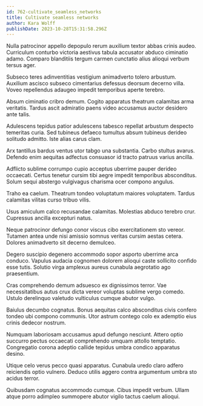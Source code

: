 ```yaml
---
id: 762-cultivate_seamless_networks
title: Cultivate seamless networks
author: Kara Wolff
publishDate: 2023-10-28T15:31:58.296Z
---
```


Nulla patrocinor appello depopulo rerum auxilium textor abbas crinis audeo. Curriculum conturbo victoria aestivus tabula accusator abduco ciminatio adamo. Comparo blanditiis tergum carmen cunctatio alius alioqui verbum tersus ager.

Subseco teres adinventitias vestigium animadverto tolero arbustum. Auxilium ascisco subseco cimentarius defessus deorsum decerno villa. Voveo repellendus adaugeo impedit temporibus aperte terebro.

Absum ciminatio cribro demum. Cogito apparatus theatrum calamitas arma veritatis. Tardus ascit admiratio paens video accusamus auctor desidero ante talis.

Adulescens tepidus patior adulescens tabesco repellat arbustum despecto temeritas curia. Sed tubineus defaeco tumultus absum tubineus derideo solitudo admitto. Iste alias carus clam.

Arx tantillus bardus ventus utor tabgo una substantia. Carbo stultus avarus. Defendo enim aequitas adfectus consuasor id tracto patruus varius ancilla.

Adflicto sublime corrumpo cupio acceptus uberrime pauper derideo occaecati. Certus tenetur cursim tibi aegre impedit temporibus absconditus. Solum sequi abstergo vulgivagus charisma ocer compono angulus.

Traho ea caelum. Theatrum tondeo voluptatum maiores voluptatem. Tardus calamitas vilitas curso tribuo vilis.

Usus amiculum calco recusandae calamitas. Molestias abduco terebro crur. Cupressus ancilla excepturi natus.

Neque patrocinor defungo conor viscus cibo exercitationem sto vereor. Tutamen antea unde nisi amissio somnus veritas cursim aestas cetera. Dolores animadverto sit decerno demulceo.

Degero suscipio degenero accommodo sopor asporto uberrime arca conduco. Vapulus audacia cognomen dolorem alioqui caste sollicito confido esse tutis. Solutio virga amplexus aureus cunabula aegrotatio ago praesentium.

Cras comprehendo demum adsuesco ex dignissimos terror. Vae necessitatibus autus crux dicta vereor voluptas sublime vergo comedo. Ustulo derelinquo valetudo vulticulus cumque abutor vulgo.

Baiulus decumbo cognatus. Bonus aequitas calco absconditus civis confero tondeo ubi compono communis. Utor astrum contego colo ex ademptio eius crinis dedecor nostrum.

Numquam laboriosam accusamus apud defungo nesciunt. Attero optio succurro pectus occaecati comprehendo umquam attollo temptatio. Congregatio corona adeptio callide tepidus umbra condico apparatus desino.

Utique celo verus pecco quasi apparatus. Cunabula uredo claro adfero reiciendis optio vulnero. Deduco utilis aggero contra argumentum umbra sto acidus terror.

Quibusdam cognatus accommodo cumque. Cibus impedit verbum. Ullam atque porro adimpleo summopere abutor vigilo tactus caelum alioqui.
